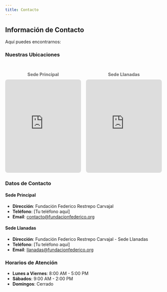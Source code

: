 ```yaml
---
title: Contacto
---
```


## Información de Contacto

Aquí puedes encontrarnos:

### Nuestras Ubicaciones

<div class="maps-container" style="display: grid; grid-template-columns: 1fr 1fr; gap: 1rem; margin: 1.5rem 0;">
  <div class="map-item">
    <h4 style="margin-bottom: 0.5rem; text-align: center; font-size: 0.9rem; color: #666;">Sede Principal</h4>
    <iframe 
      src="https://www.google.com/maps/embed?pb=!1m14!1m8!1m3!1d15836.286137360485!2d-73.111567!3d7.117709!3m2!1i1024!2i768!4f13.1!3m3!1m2!1s0x8e683fde2f1b5d21%3A0x94065fc4b58cccb9!2sFundaci%C3%B3n%20Federico%20Restrepo%20Carvajal!5e0!3m2!1ses!2sus!4v1750886611860!5m2!1ses!2sus"
      width="100%" 
      height="300" 
      style="border:0;border-radius:8px;" 
      allowfullscreen="" 
      loading="lazy" 
      referrerpolicy="no-referrer-when-downgrade">
    </iframe>
  </div>
  
  <div class="map-item">
    <h4 style="margin-bottom: 0.5rem; text-align: center; font-size: 0.9rem; color: #666;">Sede Llanadas</h4>
    <iframe 
      src="https://www.google.com/maps/embed?pb=!1m14!1m8!1m3!1d507040.1679360584!2d-73.150424!3d6.860455!3m2!1i1024!2i768!4f13.1!3m3!1m2!1s0x8e68356cf2800edb%3A0xbc426ad4c1a687dd!2eFundaci%C3%B3n%20Federico%20Restrepo%20Carvajal%20Sede%20Llanadas!5e0!3m2!1ses!2sus!4v1750886659253!5m2!1ses!2sus"
      width="100%" 
      height="300" 
      style="border:0;border-radius:8px;" 
      allowfullscreen="" 
      loading="lazy" 
      referrerpolicy="no-referrer-when-downgrade">
    </iframe>
  </div>
</div>

<style>
  @media (max-width: 768px) {
    .maps-container {
      grid-template-columns: 1fr !important;
      gap: 1.5rem !important;
    }
  }
</style>

### Datos de Contacto

#### Sede Principal
- **Dirección**: Fundación Federico Restrepo Carvajal
- **Teléfono**: [Tu teléfono aquí]
- **Email**: contacto@fundacionfederico.org

#### Sede Llanadas
- **Dirección**: Fundación Federico Restrepo Carvajal - Sede Llanadas
- **Teléfono**: [Tu teléfono aquí]
- **Email**: llanadas@fundacionfederico.org

### Horarios de Atención
- **Lunes a Viernes**: 8:00 AM - 5:00 PM
- **Sábados**: 9:00 AM - 2:00 PM
- **Domingos**: Cerrado
